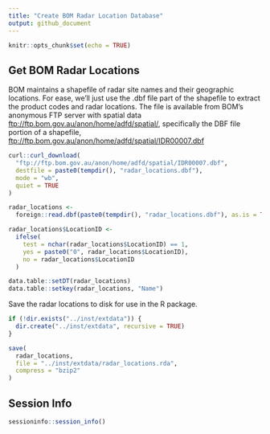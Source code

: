 ```yaml
---
title: "Create BOM Radar Location Database"
output: github_document
---
```


```r
knitr::opts_chunk$set(echo = TRUE)
```

## Get BOM Radar Locations

BOM maintains a shapefile of radar site names and their geographic locations.
For ease, we'll just use the .dbf file part of the shapefile to extract the 
product codes and radar locations. The file is available from BOM's anonymous
FTP server with spatial data <ftp://ftp.bom.gov.au/anon/home/adfd/spatial/>,
specifically the DBF file portion of a shapefile, 
<ftp://ftp.bom.gov.au/anon/home/adfd/spatial/IDR00007.dbf>

```r
curl::curl_download(
  "ftp://ftp.bom.gov.au/anon/home/adfd/spatial/IDR00007.dbf",
  destfile = paste0(tempdir(), "radar_locations.dbf"),
  mode = "wb",
  quiet = TRUE
)

radar_locations <-
  foreign::read.dbf(paste0(tempdir(), "radar_locations.dbf"), as.is = TRUE)

radar_locations$LocationID <-
  ifelse(
    test = nchar(radar_locations$LocationID) == 1,
    yes = paste0("0", radar_locations$LocationID),
    no = radar_locations$LocationID
  )

data.table::setDT(radar_locations)
data.table::setkey(radar_locations, "Name")
```

Save the radar locations to disk for use in the R package.

```r
if (!dir.exists("../inst/extdata")) {
  dir.create("../inst/extdata", recursive = TRUE)
}

save(
  radar_locations,
  file = "../inst/extdata/radar_locations.rda",
  compress = "bzip2"
)
```

## Session Info
```r
sessioninfo::session_info()
```
